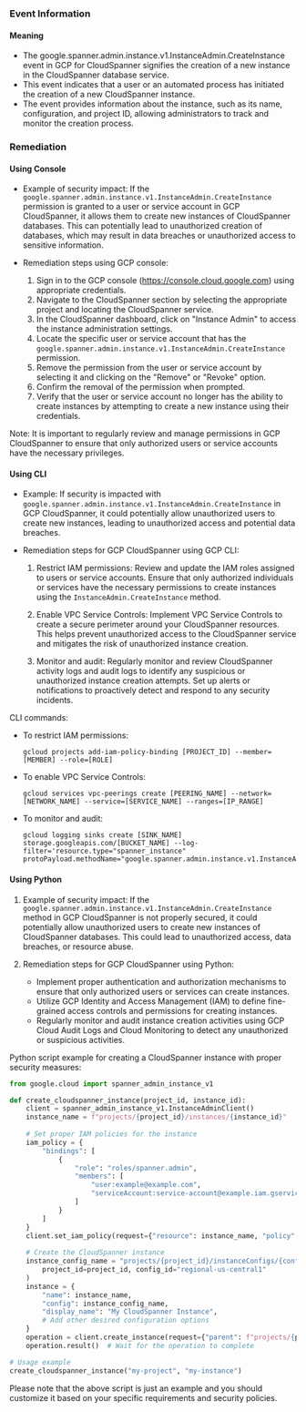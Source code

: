 
### Event Information

#### Meaning

- The google.spanner.admin.instance.v1.InstanceAdmin.CreateInstance event in GCP for CloudSpanner signifies the creation of a new instance in the CloudSpanner database service.
- This event indicates that a user or an automated process has initiated the creation of a new CloudSpanner instance.
- The event provides information about the instance, such as its name, configuration, and project ID, allowing administrators to track and monitor the creation process.

### Remediation

#### Using Console

- Example of security impact: If the `google.spanner.admin.instance.v1.InstanceAdmin.CreateInstance` permission is granted to a user or service account in GCP CloudSpanner, it allows them to create new instances of CloudSpanner databases. This can potentially lead to unauthorized creation of databases, which may result in data breaches or unauthorized access to sensitive information.

- Remediation steps using GCP console:
  1. Sign in to the GCP console (https://console.cloud.google.com) using appropriate credentials.
  2. Navigate to the CloudSpanner section by selecting the appropriate project and locating the CloudSpanner service.
  3. In the CloudSpanner dashboard, click on "Instance Admin" to access the instance administration settings.
  4. Locate the specific user or service account that has the `google.spanner.admin.instance.v1.InstanceAdmin.CreateInstance` permission.
  5. Remove the permission from the user or service account by selecting it and clicking on the "Remove" or "Revoke" option.
  6. Confirm the removal of the permission when prompted.
  7. Verify that the user or service account no longer has the ability to create instances by attempting to create a new instance using their credentials.

Note: It is important to regularly review and manage permissions in GCP CloudSpanner to ensure that only authorized users or service accounts have the necessary privileges.

#### Using CLI

- Example: If security is impacted with `google.spanner.admin.instance.v1.InstanceAdmin.CreateInstance` in GCP CloudSpanner, it could potentially allow unauthorized users to create new instances, leading to unauthorized access and potential data breaches.

- Remediation steps for GCP CloudSpanner using GCP CLI:
  1. Restrict IAM permissions: Review and update the IAM roles assigned to users or service accounts. Ensure that only authorized individuals or services have the necessary permissions to create instances using the `InstanceAdmin.CreateInstance` method.
  
  2. Enable VPC Service Controls: Implement VPC Service Controls to create a secure perimeter around your CloudSpanner resources. This helps prevent unauthorized access to the CloudSpanner service and mitigates the risk of unauthorized instance creation.
  
  3. Monitor and audit: Regularly monitor and review CloudSpanner activity logs and audit logs to identify any suspicious or unauthorized instance creation attempts. Set up alerts or notifications to proactively detect and respond to any security incidents.

CLI commands:
- To restrict IAM permissions:
  ```
  gcloud projects add-iam-policy-binding [PROJECT_ID] --member=[MEMBER] --role=[ROLE]
  ```

- To enable VPC Service Controls:
  ```
  gcloud services vpc-peerings create [PEERING_NAME] --network=[NETWORK_NAME] --service=[SERVICE_NAME] --ranges=[IP_RANGE]
  ```

- To monitor and audit:
  ```
  gcloud logging sinks create [SINK_NAME] storage.googleapis.com/[BUCKET_NAME] --log-filter='resource.type="spanner_instance" protoPayload.methodName="google.spanner.admin.instance.v1.InstanceAdmin.CreateInstance"'
  ```

#### Using Python

1. Example of security impact: If the `google.spanner.admin.instance.v1.InstanceAdmin.CreateInstance` method in GCP CloudSpanner is not properly secured, it could potentially allow unauthorized users to create new instances of CloudSpanner databases. This could lead to unauthorized access, data breaches, or resource abuse.

2. Remediation steps for GCP CloudSpanner using Python:
   - Implement proper authentication and authorization mechanisms to ensure that only authorized users or services can create instances.
   - Utilize GCP Identity and Access Management (IAM) to define fine-grained access controls and permissions for creating instances.
   - Regularly monitor and audit instance creation activities using GCP Cloud Audit Logs and Cloud Monitoring to detect any unauthorized or suspicious activities.

Python script example for creating a CloudSpanner instance with proper security measures:

```python
from google.cloud import spanner_admin_instance_v1

def create_cloudspanner_instance(project_id, instance_id):
    client = spanner_admin_instance_v1.InstanceAdminClient()
    instance_name = f"projects/{project_id}/instances/{instance_id}"
    
    # Set proper IAM policies for the instance
    iam_policy = {
        "bindings": [
            {
                "role": "roles/spanner.admin",
                "members": [
                    "user:example@example.com",
                    "serviceAccount:service-account@example.iam.gserviceaccount.com"
                ]
            }
        ]
    }
    client.set_iam_policy(request={"resource": instance_name, "policy": iam_policy})
    
    # Create the CloudSpanner instance
    instance_config_name = "projects/{project_id}/instanceConfigs/{config_id}".format(
        project_id=project_id, config_id="regional-us-central1"
    )
    instance = {
        "name": instance_name,
        "config": instance_config_name,
        "display_name": "My CloudSpanner Instance",
        # Add other desired configuration options
    }
    operation = client.create_instance(request={"parent": f"projects/{project_id}", "instance_id": instance_id, "instance": instance})
    operation.result()  # Wait for the operation to complete

# Usage example
create_cloudspanner_instance("my-project", "my-instance")
```

Please note that the above script is just an example and you should customize it based on your specific requirements and security policies.


